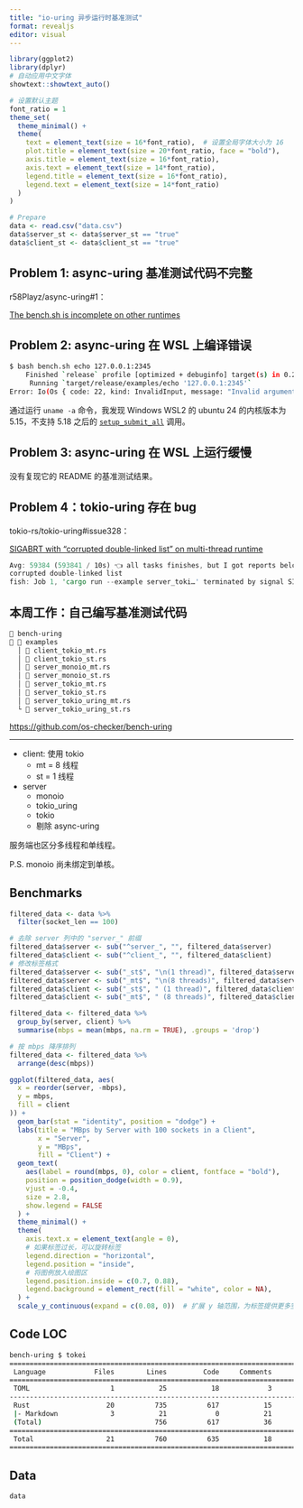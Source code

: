 ```yaml
---
title: "io-uring 异步运行时基准测试"
format: revealjs
editor: visual
---
```


```r
library(ggplot2)
library(dplyr)
# 自动应用中文字体
showtext::showtext_auto()

# 设置默认主题
font_ratio = 1
theme_set(
  theme_minimal() +
  theme(
    text = element_text(size = 16*font_ratio),  # 设置全局字体大小为 16
    plot.title = element_text(size = 20*font_ratio, face = "bold"),
    axis.title = element_text(size = 16*font_ratio),
    axis.text = element_text(size = 14*font_ratio),
    legend.title = element_text(size = 16*font_ratio),
    legend.text = element_text(size = 14*font_ratio)
  )
)
```

```r
# Prepare
data <- read.csv("data.csv")
data$server_st <- data$server_st == "true"
data$client_st <- data$client_st == "true"
```

## Problem 1: async-uring 基准测试代码不完整

r58Playz/async-uring#1：

[The bench.sh is incomplete on other runtimes](https://github.com/r58Playz/async-uring/issues/1)

## Problem 2: async-uring 在 WSL 上编译错误

``` bash
$ bash bench.sh echo 127.0.0.1:2345
    Finished `release` profile [optimized + debuginfo] target(s) in 0.23s
     Running `target/release/examples/echo '127.0.0.1:2345'`
Error: Io(Os { code: 22, kind: InvalidInput, message: "Invalid argument" })
```

通过运行 `uname -a` 命令，我发现 Windows WSL2 的 ubuntu 24 的内核版本为 5.15，不支持 5.18 之后的 [`setup_submit_all`](https://docs.rs/io-uring/0.7.6/io_uring/struct.Builder.html#method.setup_submit_all) 调用。

## Problem 3: async-uring 在 WSL 上运行缓慢

没有复现它的 README 的基准测试结果。

## Problem 4：tokio-uring 存在 bug

tokio-rs/tokio-uring#issue328：

[SIGABRT with "corrupted double-linked list" on multi-thread runtime](https://github.com/tokio-rs/tokio-uring/issues/328)

``` rust
Avg: 59384 (593841 / 10s) 👈 all tasks finishes, but I got reports below
corrupted double-linked list
fish: Job 1, 'cargo run --example server_toki…' terminated by signal SIGABRT (Abort)
```

## 本周工作：自己编写基准测试代码

``` bash
 bench-uring
  examples
  │ 󱘗 client_tokio_mt.rs
  │ 󱘗 client_tokio_st.rs
  │ 󱘗 server_monoio_mt.rs
  │ 󱘗 server_monoio_st.rs
  │ 󱘗 server_tokio_mt.rs
  │ 󱘗 server_tokio_st.rs
  │ 󱘗 server_tokio_uring_mt.rs
  └ 󱘗 server_tokio_uring_st.rs
```

<https://github.com/os-checker/bench-uring>

------------------------------------------------------------------------

-   client: 使用 tokio
    -   mt = 8 线程
    -   st = 1 线程
-   server
    -   monoio
    -   tokio_uring
    -   tokio
    -   剔除 async-uring

服务端也区分多线程和单线程。

P.S. monoio 尚未绑定到单核。

## Benchmarks

```r
filtered_data <- data %>%
  filter(socket_len == 100)

# 去除 server 列中的 "server_" 前缀
filtered_data$server <- sub("^server_", "", filtered_data$server)
filtered_data$client <- sub("^client_", "", filtered_data$client)
# 修改标签格式
filtered_data$server <- sub("_st$", "\n(1 thread)", filtered_data$server)
filtered_data$server <- sub("_mt$", "\n(8 threads)", filtered_data$server)
filtered_data$client <- sub("_st$", " (1 thread)", filtered_data$client)
filtered_data$client <- sub("_mt$", " (8 threads)", filtered_data$client)

filtered_data <- filtered_data %>%
  group_by(server, client) %>%
  summarise(mbps = mean(mbps, na.rm = TRUE), .groups = 'drop')

# 按 mbps 降序排列
filtered_data <- filtered_data %>%
  arrange(desc(mbps))

ggplot(filtered_data, aes(
  x = reorder(server, -mbps),
  y = mbps,
  fill = client
)) +
  geom_bar(stat = "identity", position = "dodge") +
  labs(title = "MBps by Server with 100 sockets in a Client",
       x = "Server",
       y = "MBps",
       fill = "Client") +
  geom_text(
    aes(label = round(mbps, 0), color = client, fontface = "bold"),
    position = position_dodge(width = 0.9),
    vjust = -0.4,
    size = 2.8,
    show.legend = FALSE
  ) +
  theme_minimal() +
  theme(
    axis.text.x = element_text(angle = 0),
    # 如果标签过长，可以旋转标签
    legend.direction = "horizontal",
    legend.position = "inside",
    # 将图例放入绘图区
    legend.position.inside = c(0.7, 0.88),
    legend.background = element_rect(fill = "white", color = NA),
  ) +
  scale_y_continuous(expand = c(0.08, 0))  # 扩展 y 轴范围，为标签提供更多空间
```

## Code LOC

```bash
bench-uring $ tokei
===============================================================================
 Language            Files        Lines         Code     Comments       Blanks
===============================================================================
 TOML                    1           25           18            3            4
-------------------------------------------------------------------------------
 Rust                   20          735          617           15          103
 |- Markdown             3           21            0           21            0
 (Total)                            756          617           36          103
===============================================================================
 Total                  21          760          635           18          107
===============================================================================
```

## Data

```r
data
```

